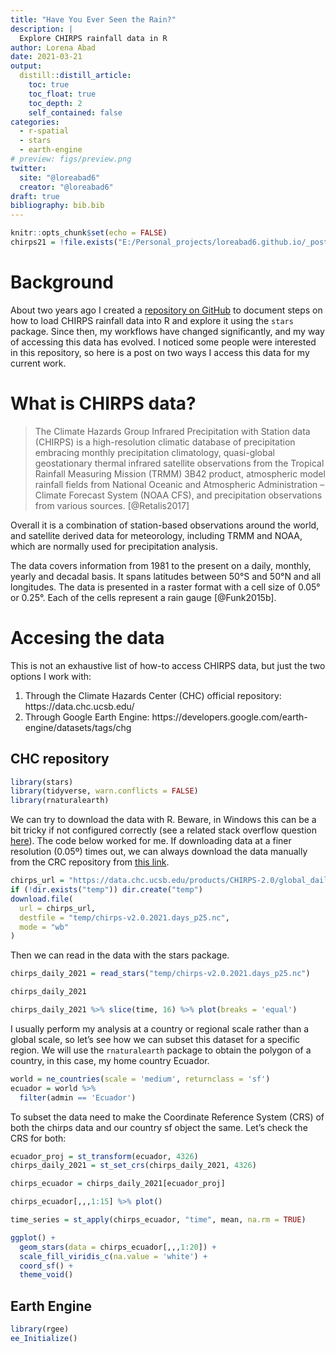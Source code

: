```yaml
---
title: "Have You Ever Seen the Rain?"
description: |
  Explore CHIRPS rainfall data in R
author: Lorena Abad
date: 2021-03-21
output:
  distill::distill_article:
    toc: true
    toc_float: true
    toc_depth: 2
    self_contained: false
categories:
  - r-spatial
  - stars
  - earth-engine
# preview: figs/preview.png
twitter:
  site: "@loreabad6"
  creator: "@loreabad6"
draft: true
bibliography: bib.bib
---
```


```r
knitr::opts_chunk$set(echo = FALSE)
chirps21 = !file.exists("E:/Personal_projects/loreabad6.github.io/_posts/2021-03-21-have-you-ever-seen-the-rain/temp/chirps-v2.0.2021.days_p05.nc")
```

# Background 

About two years ago I created a [repository on GitHub](https://github.com/loreabad6/chirps-stars) to document steps on how to load CHIRPS rainfall data into R and explore it using the `stars` package. Since then, my workflows have changed significantly, and my way of accessing this data has evolved. I noticed some people were interested in this repository, so here is a post on two ways I access this data for my current work. 

# What is CHIRPS data?

> The Climate Hazards Group Infrared Precipitation with Station data (CHIRPS) is a high-resolution climatic database of precipitation embracing monthly precipitation climatology, quasi-global geostationary thermal infrared satellite observations from the Tropical Rainfall Measuring Mission (TRMM) 3B42 product, atmospheric model rainfall fields from National Oceanic and Atmospheric Administration – Climate Forecast System (NOAA CFS), and precipitation observations from various sources. [@Retalis2017] 

Overall it is a combination of station-based observations around the world, and satellite derived data for meteorology, including TRMM and NOAA, which are normally used for precipitation analysis.

The data covers information from 1981 to the present on a daily, monthly, yearly and decadal basis. It spans latitudes between 50°S and 50°N and all longitudes. The data is presented in a raster format with a cell size of 0.05° or 0.25°. Each of the cells represent a rain gauge [@Funk2015b].

# Accesing the data

This is not an exhaustive list of how-to access CHIRPS data, but just the two options I work with:

1. Through the Climate Hazards Center (CHC) official repository: https://data.chc.ucsb.edu/
2. Through Google Earth Engine: https://developers.google.com/earth-engine/datasets/tags/chg

## CHC repository

```r
library(stars)
library(tidyverse, warn.conflicts = FALSE)
library(rnaturalearth)
```

We can try to download the data with R. Beware, in Windows this can be a bit tricky if not configured correctly (see a related stack overflow question [here](https://stackoverflow.com/questions/51911544/r-crashes-while-opening-netcdf-file)). The code below worked for me. If downloading data at a finer resolution (0.05º) times out, we can always download the data manually from the CRC repository from [this link](https://data.chc.ucsb.edu/products/CHIRPS-2.0/global_daily/netcdf/).

```r
chirps_url = "https://data.chc.ucsb.edu/products/CHIRPS-2.0/global_daily/netcdf/p25/chirps-v2.0.2021.days_p25.nc"
if (!dir.exists("temp")) dir.create("temp")
download.file(
  url = chirps_url,
  destfile = "temp/chirps-v2.0.2021.days_p25.nc", 
  mode = "wb"
)
```

Then we can read in the data with the stars package. 

```r
chirps_daily_2021 = read_stars("temp/chirps-v2.0.2021.days_p25.nc")

chirps_daily_2021
```

```r
chirps_daily_2021 %>% slice(time, 16) %>% plot(breaks = 'equal')
```

I usually perform my analysis at a country or regional scale rather than a global scale, so let's see how we can subset this dataset for a specific region. We will use the `rnaturalearth` package to obtain the polygon of a country, in this case, my home country Ecuador.

```r
world = ne_countries(scale = 'medium', returnclass = 'sf')
ecuador = world %>%
  filter(admin == 'Ecuador')
```

To subset the data need to make the Coordinate Reference System (CRS) of both the chirps data and our country sf object the same. Let's check the CRS for both:

```r
ecuador_proj = st_transform(ecuador, 4326)
chirps_daily_2021 = st_set_crs(chirps_daily_2021, 4326)

chirps_ecuador = chirps_daily_2021[ecuador_proj]

chirps_ecuador[,,,1:15] %>% plot()
```

```r
time_series = st_apply(chirps_ecuador, "time", mean, na.rm = TRUE)
```

```r
ggplot() +
  geom_stars(data = chirps_ecuador[,,,1:20]) +
  scale_fill_viridis_c(na.value = 'white') +
  coord_sf() +
  theme_void()
```

## Earth Engine

```r
library(rgee)
ee_Initialize()

```



